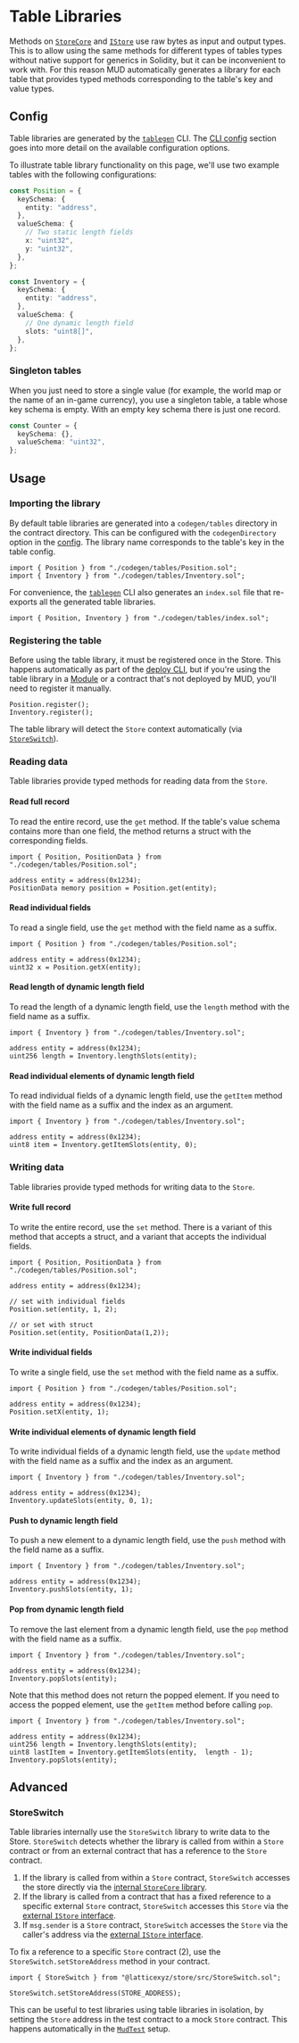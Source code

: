 # Table Libraries

Methods on [`StoreCore`](../references/store-core) and [`IStore`](../references/store) use raw bytes as input and output types.
This is to allow using the same methods for different types of tables types without native support for generics in Solidity, but it can be inconvenient to work with.
For this reason MUD automatically generates a library for each table that provides typed methods corresponding to the table's key and value types.

## Config

Table libraries are generated by the [`tablegen`](../cli/tablegen) CLI.
The [CLI config](/cli/config) section goes into more detail on the available configuration options.

To illustrate table library functionality on this page, we'll use two example tables with the following configurations:

```ts
const Position = {
  keySchema: {
    entity: "address",
  },
  valueSchema: {
    // Two static length fields
    x: "uint32",
    y: "uint32",
  },
};

const Inventory = {
  keySchema: {
    entity: "address",
  },
  valueSchema: {
    // One dynamic length field
    slots: "uint8[]",
  },
};
```

### Singleton tables

When you just need to store a single value (for example, the world map or the name of an in-game currency), you use a singleton table, a table whose key schema is empty.
With an empty key schema there is just one record.

```ts
const Counter = {
  keySchema: {},
  valueSchema: "uint32",
};
```

## Usage

### Importing the library

By default table libraries are generated into a `codegen/tables` directory in the contract directory.
This can be configured with the `codegenDirectory` option in the [config](/cli/config).
The library name corresponds to the table's key in the table config.

```solidity
import { Position } from "./codegen/tables/Position.sol";
import { Inventory } from "./codegen/tables/Inventory.sol";
```

For convenience, the [`tablegen`](../cli/tablegen) CLI also generates an `index.sol` file that re-exports all the generated table libraries.

```solidity
import { Position, Inventory } from "./codegen/tables/index.sol";
```

### Registering the table

Before using the table library, it must be registered once in the Store.
This happens automatically as part of the [deploy CLI](/cli/deploy), but if you're using the table library in a [Module](/world/modules) or a contract that's not deployed by MUD, you'll need to register it manually.

```solidity
Position.register();
Inventory.register();
```

The table library will detect the `Store` context automatically (via [`StoreSwitch`](#storeswitch)).

### Reading data

Table libraries provide typed methods for reading data from the `Store`.

#### Read full record

To read the entire record, use the `get` method.
If the table's value schema contains more than one field, the method returns a struct with the corresponding fields.

```solidity copy
import { Position, PositionData } from "./codegen/tables/Position.sol";

address entity = address(0x1234);
PositionData memory position = Position.get(entity);
```

#### Read individual fields

To read a single field, use the `get` method with the field name as a suffix.

```solidity copy
import { Position } from "./codegen/tables/Position.sol";

address entity = address(0x1234);
uint32 x = Position.getX(entity);
```

#### Read length of dynamic length field

To read the length of a dynamic length field, use the `length` method with the field name as a suffix.

```solidity copy
import { Inventory } from "./codegen/tables/Inventory.sol";

address entity = address(0x1234);
uint256 length = Inventory.lengthSlots(entity);
```

#### Read individual elements of dynamic length field

To read individual fields of a dynamic length field, use the `getItem` method with the field name as a suffix and the index as an argument.

```solidity copy
import { Inventory } from "./codegen/tables/Inventory.sol";

address entity = address(0x1234);
uint8 item = Inventory.getItemSlots(entity, 0);
```

### Writing data

Table libraries provide typed methods for writing data to the `Store`.

#### Write full record

To write the entire record, use the `set` method.
There is a variant of this method that accepts a struct, and a variant that accepts the individual fields.

```solidity copy
import { Position, PositionData } from "./codegen/tables/Position.sol";

address entity = address(0x1234);

// set with individual fields
Position.set(entity, 1, 2);

// or set with struct
Position.set(entity, PositionData(1,2));
```

#### Write individual fields

To write a single field, use the `set` method with the field name as a suffix.

```solidity copy
import { Position } from "./codegen/tables/Position.sol";

address entity = address(0x1234);
Position.setX(entity, 1);
```

#### Write individual elements of dynamic length field

To write individual fields of a dynamic length field, use the `update` method with the field name as a suffix and the index as an argument.

```solidity copy
import { Inventory } from "./codegen/tables/Inventory.sol";

address entity = address(0x1234);
Inventory.updateSlots(entity, 0, 1);
```

#### Push to dynamic length field

To push a new element to a dynamic length field, use the `push` method with the field name as a suffix.

```solidity copy
import { Inventory } from "./codegen/tables/Inventory.sol";

address entity = address(0x1234);
Inventory.pushSlots(entity, 1);
```

#### Pop from dynamic length field

To remove the last element from a dynamic length field, use the `pop` method with the field name as a suffix.

```solidity copy
import { Inventory } from "./codegen/tables/Inventory.sol";

address entity = address(0x1234);
Inventory.popSlots(entity);
```

Note that this method does not return the popped element.
If you need to access the popped element, use the `getItem` method before calling `pop`.

```solidity copy
import { Inventory } from "./codegen/tables/Inventory.sol";

address entity = address(0x1234);
uint256 length = Inventory.lengthSlots(entity);
uint8 lastItem = Inventory.getItemSlots(entity,  length - 1);
Inventory.popSlots(entity);
```

## Advanced

### StoreSwitch

Table libraries internally use the `StoreSwitch` library to write data to the Store.
`StoreSwitch` detects whether the library is called from within a `Store` contract or from an external contract that has a reference to the `Store` contract.

1. If the library is called from within a `Store` contract, `StoreSwitch` accesses the store directly via the [internal `StoreCore` library](./reference/store-core).
2. If the library is called from a contract that has a fixed reference to a specific external `Store` contract, `StoreSwitch` accesses this `Store` via the [external `IStore` interface](./reference/store).
3. If `msg.sender` is a `Store` contract, `StoreSwitch` accesses the `Store` via the caller's address via the [external `IStore` interface](./reference/store).

To fix a reference to a specific `Store` contract (2), use the `StoreSwitch.setStoreAddress` method in your contract.

```solidity copy
import { StoreSwitch } from "@latticexyz/store/src/StoreSwitch.sol";

StoreSwitch.setStoreAddress(STORE_ADDRESS);
```

This can be useful to test libraries using table libraries in isolation, by setting the `Store` address in the test contract to a mock `Store` contract.
This happens automatically in the [`MudTest`](/cli/test) setup.
